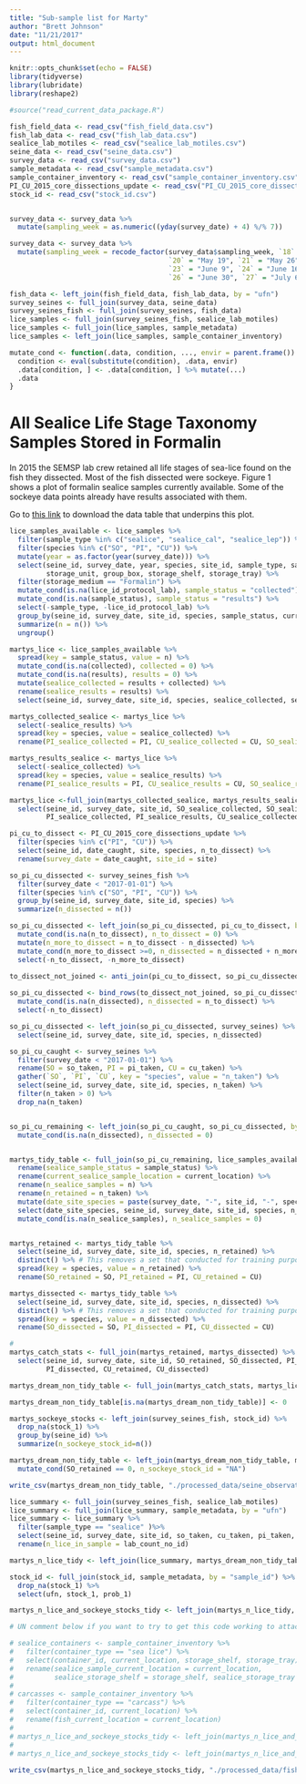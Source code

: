 ```yaml
---
title: "Sub-sample list for Marty"
author: "Brett Johnson"
date: "11/21/2017"
output: html_document
---
```


```r
knitr::opts_chunk$set(echo = FALSE)
library(tidyverse)
library(lubridate)
library(reshape2)

#source("read_current_data_package.R")

fish_field_data <- read_csv("fish_field_data.csv")
fish_lab_data <- read_csv("fish_lab_data.csv")
sealice_lab_motiles <- read_csv("sealice_lab_motiles.csv")
seine_data <- read_csv("seine_data.csv")
survey_data <- read_csv("survey_data.csv")
sample_metadata <- read_csv("sample_metadata.csv")
sample_container_inventory <- read_csv("sample_container_inventory.csv")
PI_CU_2015_core_dissections_update <- read_csv("PI_CU_2015_core_dissections_update.csv")
stock_id <- read_csv("stock_id.csv")


survey_data <- survey_data %>% 
  mutate(sampling_week = as.numeric((yday(survey_date) + 4) %/% 7))

survey_data <- survey_data %>%
  mutate(sampling_week = recode_factor(survey_data$sampling_week, `18` = "May 5", `19` = "May 12" , 
                                       `20` = "May 19", `21` = "May 26", `22` = "June 2",
                                       `23` = "June 9", `24` = "June 16", `25` = "June 23",
                                       `26` = "June 30", `27` = "July 6", `28` = "July 13"))

fish_data <- left_join(fish_field_data, fish_lab_data, by = "ufn")
survey_seines <- full_join(survey_data, seine_data)
survey_seines_fish <- full_join(survey_seines, fish_data)
lice_samples <- full_join(survey_seines_fish, sealice_lab_motiles)
lice_samples <- full_join(lice_samples, sample_metadata) 
lice_samples <- left_join(lice_samples, sample_container_inventory)

mutate_cond <- function(.data, condition, ..., envir = parent.frame()) {
  condition <- eval(substitute(condition), .data, envir)
  .data[condition, ] <- .data[condition, ] %>% mutate(...)
  .data
}
```

# All Sealice Life Stage Taxonomy Samples Stored in Formalin

In 2015 the SEMSP lab crew retained all life stages of sea-lice found on the
fish they dissected. Most of the fish dissected were sockeye. Figure 1 shows a plot
of formalin sealice samples currently available. Some of the sockeye data points already
have results associated with them.

Go to [this link](https://drive.google.com/open?id=1gUAgziF3GHbtKVEE_Sus3LRdyJ767RVn) to download the data table that underpins this plot.

```r

lice_samples_available <- lice_samples %>%  
  filter(sample_type %in% c("sealice", "sealice_cal", "sealice_lep")) %>% 
  filter(species %in% c("SO", "PI", "CU")) %>% 
  mutate(year = as.factor(year(survey_date))) %>% 
  select(seine_id, survey_date, year, species, site_id, sample_type, sample_status, storage_medium, lice_id_protocol_lab, current_location,
         storage_unit, group_box, storage_shelf, storage_tray) %>% 
  filter(storage_medium == "Formalin") %>% 
  mutate_cond(is.na(lice_id_protocol_lab), sample_status = "collected") %>% 
  mutate_cond(is.na(sample_status), sample_status = "results") %>% 
  select(-sample_type, -lice_id_protocol_lab) %>% 
  group_by(seine_id, survey_date, site_id, species, sample_status, current_location) %>% 
  summarize(n = n()) %>% 
  ungroup()

martys_lice <- lice_samples_available %>% 
  spread(key = sample_status, value = n) %>% 
  mutate_cond(is.na(collected), collected = 0) %>% 
  mutate_cond(is.na(results), results = 0) %>% 
  mutate(sealice_collected = results + collected) %>% 
  rename(sealice_results = results) %>% 
  select(seine_id, survey_date, site_id, species, sealice_collected, sealice_results) 

martys_collected_sealice <- martys_lice %>% 
  select(-sealice_results) %>% 
  spread(key = species, value = sealice_collected) %>% 
  rename(PI_sealice_collected = PI, CU_sealice_collected = CU, SO_sealice_collected = SO)

martys_results_sealice <- martys_lice %>%
  select(-sealice_collected) %>% 
  spread(key = species, value = sealice_results) %>% 
  rename(PI_sealice_results = PI, CU_sealice_results = CU, SO_sealice_results = SO)

martys_lice <-full_join(martys_collected_sealice, martys_results_sealice) %>% 
  select(seine_id, survey_date, site_id, SO_sealice_collected, SO_sealice_results,
         PI_sealice_collected, PI_sealice_results, CU_sealice_collected, CU_sealice_results)

```

```r
pi_cu_to_dissect <- PI_CU_2015_core_dissections_update %>% 
  filter(species %in% c("PI", "CU")) %>% 
  select(seine_id, date_caught, site, species, n_to_dissect) %>% 
  rename(survey_date = date_caught, site_id = site) 

so_pi_cu_dissected <- survey_seines_fish %>% 
  filter(survey_date < "2017-01-01") %>% 
  filter(species %in% c("SO", "PI", "CU")) %>% 
  group_by(seine_id, survey_date, site_id, species) %>% 
  summarize(n_dissected = n())

so_pi_cu_dissected <- left_join(so_pi_cu_dissected, pi_cu_to_dissect, by = c("seine_id", "survey_date", "site_id", "species")) %>% 
  mutate_cond(is.na(n_to_dissect), n_to_dissect = 0) %>% 
  mutate(n_more_to_dissect = n_to_dissect - n_dissected) %>% 
  mutate_cond(n_more_to_dissect >=0, n_dissected = n_dissected + n_more_to_dissect) %>% 
  select(-n_to_dissect, -n_more_to_dissect)

to_dissect_not_joined <- anti_join(pi_cu_to_dissect, so_pi_cu_dissected, by = c("seine_id", "survey_date", "site_id", "species"))
  
so_pi_cu_dissected <- bind_rows(to_dissect_not_joined, so_pi_cu_dissected) %>% 
  mutate_cond(is.na(n_dissected), n_dissected = n_to_dissect) %>% 
  select(-n_to_dissect)

so_pi_cu_dissected <- left_join(so_pi_cu_dissected, survey_seines) %>% 
  select(seine_id, survey_date, site_id, species, n_dissected)

so_pi_cu_caught <- survey_seines %>% 
  filter(survey_date < "2017-01-01") %>% 
  rename(SO = so_taken, PI = pi_taken, CU = cu_taken) %>% 
  gather(`SO`, `PI`, `CU`, key = "species", value = "n_taken") %>% 
  select(seine_id, survey_date, site_id, species, n_taken) %>% 
  filter(n_taken > 0) %>% 
  drop_na(n_taken)


so_pi_cu_remaining <- left_join(so_pi_cu_caught, so_pi_cu_dissected, by = c("seine_id", "survey_date", "site_id", "species")) %>% 
  mutate_cond(is.na(n_dissected), n_dissected = 0)


martys_tidy_table <- full_join(so_pi_cu_remaining, lice_samples_available, by = c("seine_id", "survey_date", "site_id", "species")) %>% 
  rename(sealice_sample_status = sample_status) %>% 
  rename(current_sealice_sample_location = current_location) %>% 
  rename(n_sealice_samples = n) %>% 
  rename(n_retained = n_taken) %>% 
  mutate(date_site_species = paste(survey_date, "-", site_id, "-", species)) %>% 
  select(date_site_species, seine_id, survey_date, site_id, species, n_retained, n_dissected, n_sealice_samples, sealice_sample_status, current_sealice_sample_location) %>% 
  mutate_cond(is.na(n_sealice_samples), n_sealice_samples = 0)


martys_retained <- martys_tidy_table %>% 
  select(seine_id, survey_date, site_id, species, n_retained) %>% 
  distinct() %>% # This removes a set that conducted for training purposes
  spread(key = species, value = n_retained) %>% 
  rename(SO_retained = SO, PI_retained = PI, CU_retained = CU)

martys_dissected <- martys_tidy_table %>% 
  select(seine_id, survey_date, site_id, species, n_dissected) %>% 
  distinct() %>% # This removes a set that conducted for training purposes
  spread(key = species, value = n_dissected) %>% 
  rename(SO_dissected = SO, PI_dissected = PI, CU_dissected = CU)

#
martys_catch_stats <- full_join(martys_retained, martys_dissected) %>% 
  select(seine_id, survey_date, site_id, SO_retained, SO_dissected, PI_retained,
         PI_dissected, CU_retained, CU_dissected)

martys_dream_non_tidy_table <- full_join(martys_catch_stats, martys_lice)

martys_dream_non_tidy_table[is.na(martys_dream_non_tidy_table)] <- 0

martys_sockeye_stocks <- left_join(survey_seines_fish, stock_id) %>%
  drop_na(stock_1) %>% 
  group_by(seine_id) %>% 
  summarize(n_sockeye_stock_id=n())

martys_dream_non_tidy_table <- left_join(martys_dream_non_tidy_table, martys_sockeye_stocks) %>% replace_na(list(n_sockeye_stock_id = 0)) %>% 
  mutate_cond(SO_retained == 0, n_sockeye_stock_id = "NA")

write_csv(martys_dream_non_tidy_table, "./processed_data/seine_observations_summary.csv")

```

```r
lice_summary <- full_join(survey_seines_fish, sealice_lab_motiles) 
lice_summary <- full_join(lice_summary, sample_metadata, by = "ufn")
lice_summary <- lice_summary %>% 
  filter(sample_type == "sealice" )%>% 
  select(seine_id, survey_date, site_id, so_taken, cu_taken, pi_taken, ufn, sample_id, lab_count_no_id) %>% 
  rename(n_lice_in_sample = lab_count_no_id)

martys_n_lice_tidy <- left_join(lice_summary, martys_dream_non_tidy_table)

stock_id <- full_join(stock_id, sample_metadata, by = "sample_id") %>% 
  drop_na(stock_1) %>% 
  select(ufn, stock_1, prob_1)

martys_n_lice_and_sockeye_stocks_tidy <- left_join(martys_n_lice_tidy, stock_id) 

# UN comment below if you want to try to get this code working to attach location information

# sealice_containers <- sample_container_inventory %>% 
#   filter(container_type == "sea lice") %>% 
#   select(container_id, current_location, storage_shelf, storage_tray) %>% 
#   rename(sealice_sample_current_location = current_location,
#          sealice_storage_shelf = storage_shelf, sealice_storage_tray = storage_tray) 
#   
# carcasses <- sample_container_inventory %>% 
#   filter(container_type == "carcass") %>% 
#   select(container_id, current_location) %>% 
#   rename(fish_current_location = current_location)
# 
# martys_n_lice_and_sockeye_stocks_tidy <- left_join(martys_n_lice_and_sockeye_stocks_tidy, carcasses) 
# 
# martys_n_lice_and_sockeye_stocks_tidy <- left_join(martys_n_lice_and_sockeye_stocks_tidy, sealice_containers)
                                                   
write_csv(martys_n_lice_and_sockeye_stocks_tidy, "./processed_data/fish_observations.csv")

```

